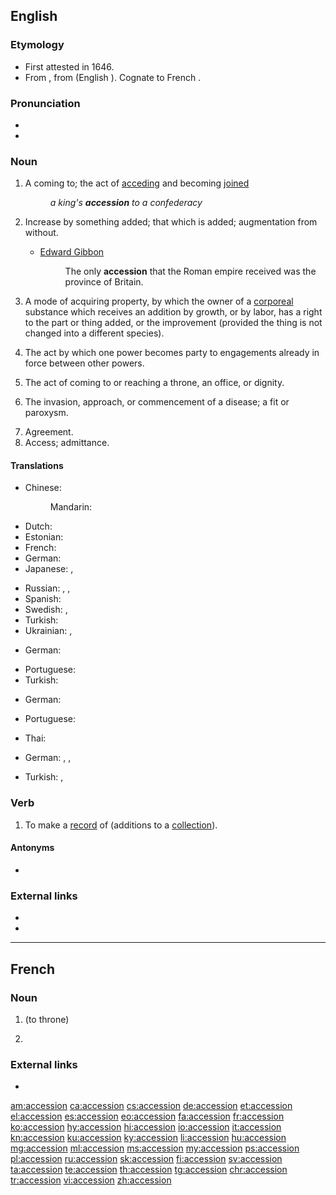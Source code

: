 ==English==

===Etymology===
* First attested in 1646.
* From {{etyl|la|en}} {{m|la|accessio}}, from {{m|la|accēdō}} (English {{m|en|accede}}). Cognate to French {{m|fr|accession}}.

===Pronunciation===
* {{audio|En-us-accession.ogg|audio (US)|lang=en}}
* {{IPA|/æk.ˈsɛ.ʃən/|lang=en}}

===Noun===
{{en-noun}}

# A coming to; the act of [[acceding]] and becoming [[joined]]
#: ''a king's '''accession''' to a confederacy''
# Increase by something added; that which is added; augmentation from without.
#* {{rfdate}} [[w:Edward Gibbon|Edward Gibbon]]
#*: The only '''accession''' that the Roman empire received was the province of Britain.
# {{lb|en|legal}} A mode of acquiring property, by which the owner of a [[corporeal]] substance which receives an addition by growth, or by labor, has a right to the part or thing added, or the improvement (provided the thing is not changed into a different species).
# {{lb|en|legal}} The act by which one power becomes party to engagements already in force between other powers.
# The act of coming to or reaching a throne, an office, or dignity.
# {{lb|en|medicine}} The invasion, approach, or commencement of a disease; a fit or paroxysm.
# Agreement.
# Access; admittance.

====Translations====
{{trans-top|a coming to}}
* Chinese:
*: Mandarin: {{t+|cmn|加入|tr=jiārù|sc=Hani}}
* Dutch: {{t+|nl|toetreding|f}}
* Estonian: {{t|et|ühinemine}}
* French: {{t+|fr|accession|f}}
* German: {{t|de|Beitritt|m}}
* Japanese: {{t|ja|加盟|tr=かめい, kamei|sc=Jpan}}, {{t+|ja|加入|tr=かにゅう, kanyū|sc=Jpan}}
{{trans-mid}}
* Russian: {{t+|ru|вступле́ние|n}}, {{t+|ru|присоедине́ние|n}}, {{t+|ru|акце́ссия|f}}
* Spanish: {{t+|es|ascenso|f}}
* Swedish: {{t+|sv|tillträde|n}}, {{t+|sv|anslutning|c}}
* Turkish: {{t+|tr|katılım}}
* Ukrainian: {{t|uk|вступ|m|sc=Cyrl}}, {{t|uk|приє́днання|n|sc=Cyrl}}
{{trans-bottom}}

{{trans-top|increase by something added}}
* German: {{t+|de|Zuwachs|m}}
{{trans-mid}}
* Portuguese: {{t+|pt|acessão|f}}
* Turkish: {{t+|tr|artma}}
{{trans-bottom}}

{{trans-top|(legal) mode of acquiring property}}
* German: {{t|de|Vermögenszuwachs|m}}
{{trans-mid}}
* Portuguese: {{t+|pt|acessão|f}}
{{trans-bottom}}

{{trans-top|(legal) act by which one power becomes party to engagements already in force}}
{{trans-mid}}
* Thai: {{t|th|ภาคยานุวัติ|sc=Thai}}
{{trans-bottom}}

{{trans-top|act of coming to or reaching a throne, an office, or dignity}}
* German: {{t+|de|Antritt|m}}, {{t+|de|Besteigung|f}}, {{t|de|Thronbesteigung|f}}
{{trans-mid}}
* Turkish: {{t|tr|göreve gelme}}, {{t|tr|tahta çıkma}}
{{trans-bottom}}

{{trans-top|(medicine) invasion, approach, or commencement of a disease}}
{{trans-mid}}
{{trans-bottom}}

===Verb===
{{en-verb}}

# {{lb|en|transitive}} To make a [[record]] of (additions to a [[collection]]).

====Antonyms====
* {{l|en|deaccession}}

===External links===
* {{R:OneLook}}
* {{R:Webster 1913}}

----

==French==

===Noun===
{{fr-noun|f}}

# {{l|en|accession}} (to throne)
# {{lb|fr|legal}} {{l|en|accession}}
#: {{ux|fr|accession sociale à la propriété|t=assisted home-ownership scheme|inline=1}}

===External links===
* {{R:TLFi}}

[[am:accession]]
[[ca:accession]]
[[cs:accession]]
[[de:accession]]
[[et:accession]]
[[el:accession]]
[[es:accession]]
[[eo:accession]]
[[fa:accession]]
[[fr:accession]]
[[ko:accession]]
[[hy:accession]]
[[hi:accession]]
[[io:accession]]
[[it:accession]]
[[kn:accession]]
[[ku:accession]]
[[ky:accession]]
[[li:accession]]
[[hu:accession]]
[[mg:accession]]
[[ml:accession]]
[[ms:accession]]
[[my:accession]]
[[ps:accession]]
[[pl:accession]]
[[ru:accession]]
[[sk:accession]]
[[fi:accession]]
[[sv:accession]]
[[ta:accession]]
[[te:accession]]
[[th:accession]]
[[tg:accession]]
[[chr:accession]]
[[tr:accession]]
[[vi:accession]]
[[zh:accession]]